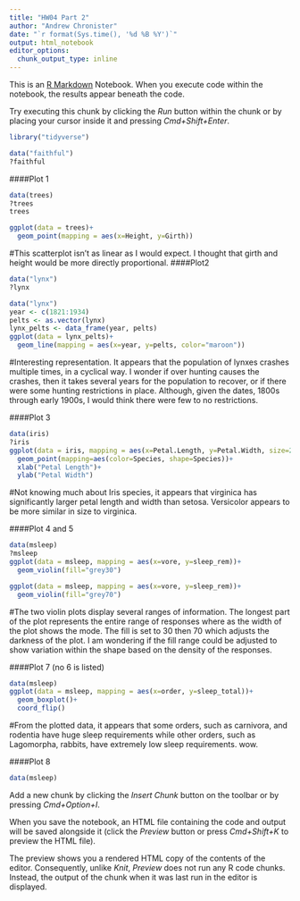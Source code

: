 ```yaml
---
title: "HW04 Part 2"
author: "Andrew Chronister"
date: "`r format(Sys.time(), '%d %B %Y')`"
output: html_notebook
editor_options: 
  chunk_output_type: inline
---
```


This is an [R Markdown](http://rmarkdown.rstudio.com) Notebook. When you execute code within the notebook, the results appear beneath the code. 

Try executing this chunk by clicking the *Run* button within the chunk or by placing your cursor inside it and pressing *Cmd+Shift+Enter*. 

```r
library("tidyverse")

```
```r
data("faithful")
?faithful
```

####Plot 1
```r
data(trees)
?trees
trees
```

```r
ggplot(data = trees)+
  geom_point(mapping = aes(x=Height, y=Girth))
```
#This scatterplot isn't as linear as I would expect.  I thought that girth and height would be more directly proportional.
####Plot2
```r
data("lynx")
?lynx
```

```r
data("lynx")
year <- c(1821:1934)
pelts <- as.vector(lynx)
lynx_pelts <- data_frame(year, pelts)
ggplot(data = lynx_pelts)+
  geom_line(mapping = aes(x=year, y=pelts, color="maroon"))
```
#Interesting representation.  It appears that the population of lynxes crashes multiple times, in a cyclical way.  I wonder if over hunting causes the crashes, then it takes several years for the population to recover, or if there were some hunting restrictions in place.  Although, given the dates, 1800s through early 1900s, I would think there were few to no restrictions.

####Plot 3
```r
data(iris)
?iris
ggplot(data = iris, mapping = aes(x=Petal.Length, y=Petal.Width, size=2))+
  geom_point(mapping=aes(color=Species, shape=Species))+
  xlab("Petal Length")+
  ylab("Petal Width")

```
#Not knowing much about Iris species, it appears that virginica has significantly larger petal length and width than setosa.  Versicolor appears to be more similar in size to virginica.

####Plot 4 and 5
```r
data(msleep)
?msleep
ggplot(data = msleep, mapping = aes(x=vore, y=sleep_rem))+
  geom_violin(fill="grey30")

```
```r
ggplot(data = msleep, mapping = aes(x=vore, y=sleep_rem))+
  geom_violin(fill="grey70")
```
#The two violin plots display several ranges of information. The longest part of the plot represents the entire range of responses where as the width of the plot shows the mode.  The fill is set to 30 then 70 which adjusts the darkness of the plot.  I am wondering if the fill range could be adjusted to show variation within the shape based on the density of the responses.  

####Plot 7  (no 6 is listed)
```r
data(msleep)
ggplot(data = msleep, mapping = aes(x=order, y=sleep_total))+
  geom_boxplot()+
  coord_flip()
```
#From the plotted data, it appears that some orders, such as carnivora, and rodentia have huge sleep requirements while other orders, such as Lagomorpha, rabbits, have extremely low sleep requirements. wow.  

####Plot 8
```r
data(msleep)

```

Add a new chunk by clicking the *Insert Chunk* button on the toolbar or by pressing *Cmd+Option+I*.

When you save the notebook, an HTML file containing the code and output will be saved alongside it (click the *Preview* button or press *Cmd+Shift+K* to preview the HTML file). 

The preview shows you a rendered HTML copy of the contents of the editor. Consequently, unlike *Knit*, *Preview* does not run any R code chunks. Instead, the output of the chunk when it was last run in the editor is displayed.

